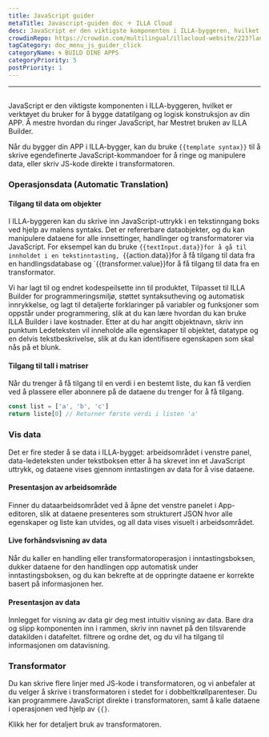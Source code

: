 ```yaml
---
title: JavaScript guider
metaTitle: Javascript-guiden doc ＋ ILLA Cloud
desc: JavaScript er den viktigste komponenten i ILLA-byggeren, hvilket er verktøyet du bruker for å bygge datatilgang og logisk konstruksjon av din APP
crowdinRepo: https://crowdin.com/multilingual/illacloud-website/223?languages=no&filter=basic&value=0
tagCategory: doc_menu_js_guider_click
categoryName: 🌀 BUILD DINE APPS
categoryPriority: 5
postPriority: 1
---
```


* * *

## <h2 hidden>Javascript-veilederen</h2>

JavaScript er den viktigste komponenten i ILLA-byggeren, hvilket er verktøyet du bruker for å bygge datatilgang og logisk konstruksjon av din APP. Å mestre hvordan du ringer JavaScript, har Mestret bruken av ILLA Builder.

Når du bygger din APP i ILLA-bygger, kan du bruke `{{template syntax}}` til å skrive egendefinerte JavaScript-kommandoer for å ringe og manipulere data, eller skriv JS-kode direkte i transformatoren.

### Operasjonsdata (Automatic Translation)

#### Tilgang til data om objekter

I ILLA-byggeren kan du skrive inn JavaScript-uttrykk i en tekstinngang boks ved hjelp av malens syntaks. Det er refererbare dataobjekter, og du kan manipulere dataene for alle innsettinger, handlinger og transformatorer via JavaScript. For eksempel kan du bruke `{{textInput.data}}for å gå til innholdet i en tekstinntasting, `{{action.data}}for å få tilgang til data fra en handlingsdatabase og \`{{transformer.value}}for å få tilgang til data fra en transformator.

Vi har lagt til og endret kodespeilsette inn til produktet, Tilpasset til ILLA Builder for programmeringsmiljø, støttet syntaksutheving og automatisk innrykkelse, og lagt til detaljerte forklaringer på variabler og funksjoner som oppstår under programmering, slik at du kan lære hvordan du kan bruke ILLA Builder i lave kostnader. Etter at du har angitt objektnavn, skriv inn punktum Ledeteksten vil inneholde alle egenskaper til objektet, datatype og en delvis tekstbeskrivelse, slik at du kan identifisere egenskapen som skal nås på et blunk.

#### Tilgang til tall i matriser

Når du trenger å få tilgang til en verdi i en bestemt liste, du kan få verdien ved å plassere eller abonnere på de dataene du trenger for å få tilgang.

```javascript
const list = ['a', 'b', 'c']
return liste[0] // Returner første verdi i listen 'a'
```

### Vis data

Det er fire steder å se data i ILLA-bygget: arbeidsområdet i venstre panel, data-ledeteksten under tekstboksen etter å ha skrevet inn et JavaScript uttrykk, og dataene vises gjennom inntastingen av data for å vise dataene.

#### Presentasjon av arbeidsområde

Finner du dataarbeidsområdet ved å åpne det venstre panelet i App-editoren, slik at dataene presenteres som strukturert JSON hvor alle egenskaper og liste kan utvides, og all data vises visuelt i arbeidsområdet.

[//]: # "[图片]"

#### Live forhåndsvisning av data

Når du kaller en handling eller transformatoroperasjon i inntastingsboksen, dukker dataene for den handlingen opp automatisk under inntastingsboksen, og du kan bekrefte at de oppringte dataene er korrekte basert på informasjonen her.

[//]: # "[图片]"

#### Presentasjon av data

Innlegget for visning av data gir deg mest intuitiv visning av data. Bare dra og slipp komponenten inn i rammen, skriv inn navnet på den tilsvarende datakilden i datafeltet. filtrere og ordne det, og du vil ha tilgang til informasjonen om datavisning.

[//]: # "[图片]"

### Transformator

Du kan skrive flere linjer med JS-kode i transformatoren, og vi anbefaler at du velger å skrive i transformatoren i stedet for i dobbeltkrøllparenteser. Du kan programmere JavaScript direkte i transformatoren, samt å kalle dataene i operasjonen ved hjelp av `{{}`.

Klikk her for detaljert bruk av transformatoren.
